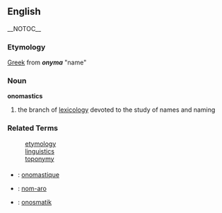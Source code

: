 == English == __NOTOC__
=== Etymology ===
[[Greek]] from '''''onyma''''' "name"

=== Noun ===
'''onomastics'''
# the branch of [[lexicology]] devoted to the study of names and naming

=== Related Terms ===
: [[etymology]]
: [[linguistics]]
: [[toponymy]]

===={{trans}}====

* {{fr}} : [[onomastique]]
* {{io}} : [[nom-aro]]
* {{sv}} : [[onosmatik]]